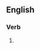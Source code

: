 ==English==

===Verb===
{{head|en|present participle}}

# {{present participle of|scoot|lang=en|nocat=1}}